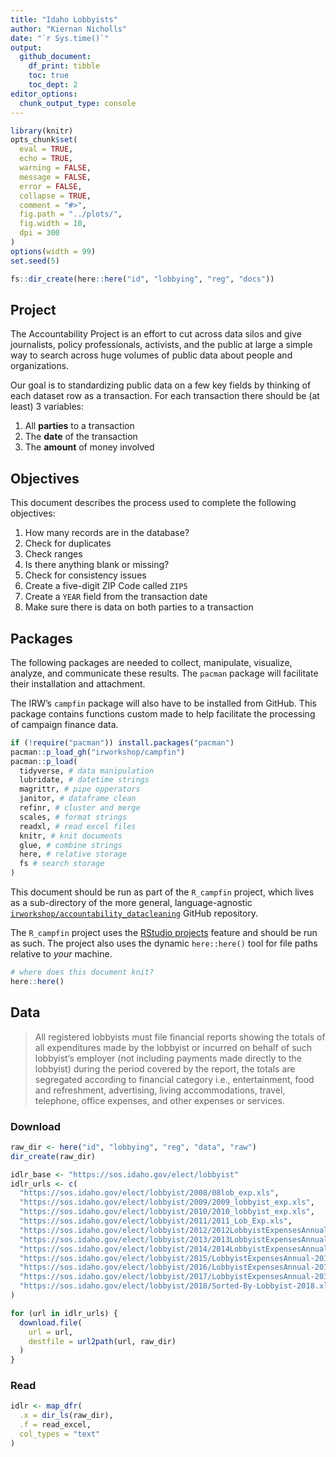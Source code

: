 ```yaml
---
title: "Idaho Lobbyists"
author: "Kiernan Nicholls"
date: "`r Sys.time()`"
output:
  github_document: 
    df_print: tibble
    toc: true
    toc_dept: 2
editor_options: 
  chunk_output_type: console
---
```


<!-- Place comments regarding knitting here -->

```r
library(knitr)
opts_chunk$set(
  eval = TRUE,
  echo = TRUE,
  warning = FALSE,
  message = FALSE,
  error = FALSE,
  collapse = TRUE,
  comment = "#>",
  fig.path = "../plots/",
  fig.width = 10,
  dpi = 300
)
options(width = 99)
set.seed(5)
```

```r
fs::dir_create(here::here("id", "lobbying", "reg", "docs"))
```

## Project

The Accountability Project is an effort to cut across data silos and give journalists, policy
professionals, activists, and the public at large a simple way to search across huge volumes of
public data about people and organizations.

Our goal is to standardizing public data on a few key fields by thinking of each dataset row as a
transaction. For each transaction there should be (at least) 3 variables:

1. All **parties** to a transaction
2. The **date** of the transaction
3. The **amount** of money involved

## Objectives

This document describes the process used to complete the following objectives:

1. How many records are in the database?
1. Check for duplicates
1. Check ranges
1. Is there anything blank or missing?
1. Check for consistency issues
1. Create a five-digit ZIP Code called `ZIP5`
1. Create a `YEAR` field from the transaction date
1. Make sure there is data on both parties to a transaction

## Packages

The following packages are needed to collect, manipulate, visualize, analyze, and communicate
these results. The `pacman` package will facilitate their installation and attachment.

The IRW's `campfin` package will also have to be installed from GitHub. This package contains
functions custom made to help facilitate the processing of campaign finance data.

```r
if (!require("pacman")) install.packages("pacman")
pacman::p_load_gh("irworkshop/campfin")
pacman::p_load(
  tidyverse, # data manipulation
  lubridate, # datetime strings
  magrittr, # pipe opperators
  janitor, # dataframe clean
  refinr, # cluster and merge
  scales, # format strings
  readxl, # read excel files
  knitr, # knit documents
  glue, # combine strings
  here, # relative storage
  fs # search storage 
)
```

This document should be run as part of the `R_campfin` project, which lives as a sub-directory of
the more general, language-agnostic [`irworkshop/accountability_datacleaning`][01] GitHub
repository.

The `R_campfin` project uses the [RStudio projects][02] feature and should be run as such. The
project also uses the dynamic `here::here()` tool for file paths relative to _your_ machine.

```r
# where does this document knit?
here::here()
```

[01]: https://github.com/irworkshop/accountability_datacleaning "TAP repo"
[02]: https://support.rstudio.com/hc/en-us/articles/200526207-Using-Projects "Rproj"

## Data

> All registered lobbyists must file financial reports showing the totals of all expenditures made
by the lobbyist or incurred on behalf of such lobbyist‘s employer (not including payments made
directly to the lobbyist) during the period covered by the report, the totals are segregated
according to financial category i.e., entertainment, food and refreshment, advertising, living
accommodations, travel, telephone, office expenses, and other expenses or services.

### Download

```r
raw_dir <- here("id", "lobbying", "reg", "data", "raw")
dir_create(raw_dir)
```

```r
idlr_base <- "https://sos.idaho.gov/elect/lobbyist"
idlr_urls <- c(
  "https://sos.idaho.gov/elect/lobbyist/2008/08lob_exp.xls",
  "https://sos.idaho.gov/elect/lobbyist/2009/2009_lobbyist_exp.xls",
  "https://sos.idaho.gov/elect/lobbyist/2010/2010_lobbyist_exp.xls",
  "https://sos.idaho.gov/elect/lobbyist/2011/2011_Lob_Exp.xls",
  "https://sos.idaho.gov/elect/lobbyist/2012/2012LobbyistExpensesAnnual.xls",
  "https://sos.idaho.gov/elect/lobbyist/2013/2013LobbyistExpensesAnnual.xlsx",
  "https://sos.idaho.gov/elect/lobbyist/2014/2014LobbyistExpensesAnnual.xlsx",
  "https://sos.idaho.gov/elect/lobbyist/2015/LobbyistExpensesAnnual-2015.xlsx",
  "https://sos.idaho.gov/elect/lobbyist/2016/LobbyistExpensesAnnual-2016.xlsx",
  "https://sos.idaho.gov/elect/lobbyist/2017/LobbyistExpensesAnnual-2017.xlsx",
  "https://sos.idaho.gov/elect/lobbyist/2018/Sorted-By-Lobbyist-2018.xlsx"
)

for (url in idlr_urls) {
  download.file(
    url = url,
    destfile = url2path(url, raw_dir)
  )
}
```

### Read

```r
idlr <- map_dfr(
  .x = dir_ls(raw_dir),
  .f = read_excel,
  col_types = "text"
)
```

